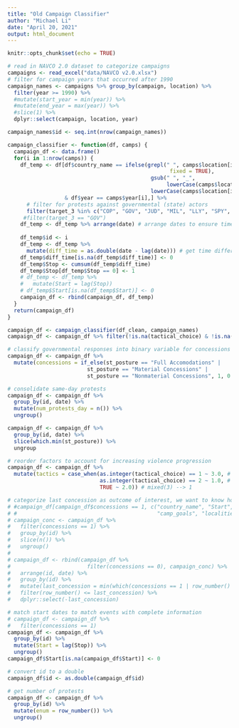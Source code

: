 ```yaml
---
title: "Old Campaign Classifier"
author: "Michael Li"
date: "April 20, 2021"
output: html_document
---
```


```r
knitr::opts_chunk$set(echo = TRUE)
```

```r
# read in NAVCO 2.0 dataset to categorize campaigns
campaigns <- read_excel("data/NAVCO v2.0.xlsx")
# filter for campaign years that occurred after 1990
campaign_names <- campaigns %>% group_by(campaign, location) %>% 
  filter(year >= 1990) %>% 
  #mutate(start_year = min(year)) %>% 
  #mutate(end_year = max(year)) %>% 
  #slice(1) %>% 
  dplyr::select(campaign, location, year)

campaign_names$id <- seq.int(nrow(campaign_names))

campaign_classifier <- function(df, camps) {
  campaign_df <- data.frame()
  for(i in 1:nrow(camps)) {
    df_temp <- df[df$country_name == ifelse(grepl(" ", camps$location[i], 
                                                   fixed = TRUE),
                                             gsub(" ", "_",
                                                  lowerCase(camps$location[i])),
                                             lowerCase(camps$location[i]))
                  & df$year == camps$year[i],] %>% 
      # filter for protests against governmental (state) actors
      filter(target_3 %in% c("COP", "GOV", "JUD", "MIL", "LLY", "SPY", "LEG", "TOP"))
     #filter(target_3 == "GOV")
    df_temp <- df_temp %>% arrange(date) # arrange dates to ensure time differential can be measured
             
    df_temp$id <- i
    df_temp <- df_temp %>%
      mutate(diff_time = as.double(date - lag(date))) # get time difference b/w protests
    df_temp$diff_time[is.na(df_temp$diff_time)] <- 0
    df_temp$Stop <- cumsum(df_temp$diff_time)
    df_temp$Stop[df_temp$Stop == 0] <- 1
    # df_temp <- df_temp %>% 
    #   mutate(Start = lag(Stop))
    # df_temp$Start[is.na(df_temp$Start)] <- 0
    campaign_df <- rbind(campaign_df, df_temp)
  }
  return(campaign_df)
}
```

```r
campaign_df <- campaign_classifier(df_clean, campaign_names)
campaign_df <- campaign_df %>% filter(!is.na(tactical_choice) & !is.na(st_posture))

# classify governmental responses into binary variable for concessions Y/N
campaign_df <- campaign_df %>% 
  mutate(concessions = if_else(st_posture == "Full Accomodations" | 
                         st_posture == "Material Concessions" | 
                         st_posture == "Nonmaterial Concessions", 1, 0 ))

# consolidate same-day protests
campaign_df <- campaign_df %>% 
  group_by(id, date) %>% 
  mutate(num_protests_day = n()) %>% 
  ungroup()

campaign_df <- campaign_df %>% 
  group_by(id, date) %>% 
  slice(which.min(st_posture)) %>% 
  ungroup

# reorder factors to account for increasing violence progression
campaign_df <- campaign_df %>% 
  mutate(tactics = case_when(as.integer(tactical_choice) == 1 ~ 3.0, # violent (1) --> 3
                             as.integer(tactical_choice) == 2 ~ 1.0, # non-violent (2) --> 1
                             TRUE ~ 2.0)) # mixed(3) --> 1

# categorize last concession as outcome of interest, we want to know how successful the  final protest of the campaign was
# #campaign_df[campaign_df$concessions == 1, c("country_name", "Start", "Stop", "st_posture",
# #                                            "camp_goals", "localities")]
# campaign_conc <- campaign_df %>%
#   filter(concessions == 1) %>% 
#   group_by(id) %>% 
#   slice(n()) %>% 
#   ungroup()
# 
# campaign_df <- rbind(campaign_df %>%
#                        filter(concessions == 0), campaign_conc) %>% 
#   arrange(id, date) %>% 
#   group_by(id) %>% 
#   mutate(last_concession = min(which(concessions == 1 | row_number() ==n()))) %>%
#   filter(row_number() <= last_concession) %>% 
#   dplyr::select(-last_concession)
```

```r
# match start dates to match events with complete information
# campaign_df <- campaign_df %>% 
#   filter(concessions == 1)
campaign_df <- campaign_df %>% 
  group_by(id) %>% 
  mutate(Start = lag(Stop)) %>% 
  ungroup()
campaign_df$Start[is.na(campaign_df$Start)] <- 0

# convert id to a double
campaign_df$id <- as.double(campaign_df$id)

# get number of protests
campaign_df <- campaign_df %>% 
  group_by(id) %>% 
  mutate(enum = row_number()) %>% 
  ungroup()

```